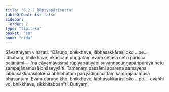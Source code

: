 ```yaml
---
title: "6.2.2 Rūpiyapātisutta"
tableOfContents: false
sidebar:
  order: 2
type: "tipitaka"
basket: "su"
book: "nida"
---
```



<DynamicBreadcrumb />

<Division number="168" book="nida" bookNo="12" page="430">

<Paragraph number="1053" book="nida">
Sāvatthiyaṃ viharati. “Dāruṇo, bhikkhave, lābhasakkārasiloko …pe…  idhāhaṃ, bhikkhave, ekaccaṃ puggalaṃ evaṃ cetasā ceto paricca pajānāmi—  ‘na cāyamāyasmā rūpiyapātiyāpi suvaṇṇacuṇṇaparipūrāya hetu sampajānamusā bhāseyyā’ti. Tamenaṃ passāmi aparena samayena lābhasakkārasilokena abhibhūtaṃ pariyādiṇṇacittaṃ sampajānamusā bhāsantaṃ. Evaṃ dāruṇo kho, bhikkhave, lābhasakkārasiloko …pe…  evañhi vo, bhikkhave, sikkhitabban”ti.

</Paragraph>
</Division>

<Paragraph number="1054" type="center" book="nida">
Dutiyaṃ.
</Paragraph>